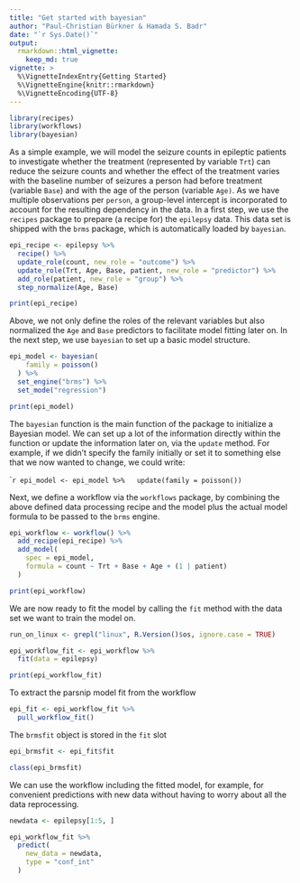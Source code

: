 ```yaml
---
title: "Get started with bayesian"
author: "Paul-Christian Bürkner & Hamada S. Badr"
date: "`r Sys.Date()`"
output:
  rmarkdown::html_vignette:
    keep_md: true
vignette: >
  %\VignetteIndexEntry{Getting Started}
  %\VignetteEngine{knitr::rmarkdown}
  %\VignetteEncoding{UTF-8}
---
```


```r
library(recipes)
library(workflows)
library(bayesian)
```

As a simple example, we will model the seizure counts in epileptic patients to
investigate whether the treatment (represented by variable `Trt`) can reduce the
seizure counts and whether the effect of the treatment varies with the baseline
number of seizures a person had before treatment (variable `Base`) and with the
age of the person (variable `Age)`. As we have multiple observations per `person`,
a group-level intercept is incorporated to account for the resulting dependency
in the data. In a first step, we use the `recipes` package to prepare (a recipe
for) the `epilepsy` data. This data set is shipped with the `brms` package,
which is automatically loaded by `bayesian`.

```r
epi_recipe <- epilepsy %>%
  recipe() %>%
  update_role(count, new_role = "outcome") %>%
  update_role(Trt, Age, Base, patient, new_role = "predictor") %>%
  add_role(patient, new_role = "group") %>%
  step_normalize(Age, Base)
```

```r
print(epi_recipe)
```

Above, we not only define the roles of the relevant variables but also
normalized the `Age` and `Base` predictors to facilitate model fitting later
on. In the next step, we use `bayesian` to set up a basic model structure.

```r
epi_model <- bayesian(
    family = poisson()
  ) %>%
  set_engine("brms") %>%
  set_mode("regression")
```

```r
print(epi_model)
```

The `bayesian` function is the main function of the package to initialize a
Bayesian model. We can set up a lot of the information directly within the
function or update the information later on, via the `update` method. For
example, if we didn't specify the family initially or set it to something else
that we now wanted to change, we could write:

````r
epi_model <- epi_model %>%
  update(family = poisson())
```

Next, we define a workflow via the `workflows` package, by combining the above
defined data processing recipe and the model plus the actual model formula to be
passed to the `brms` engine.

```r
epi_workflow <- workflow() %>%
  add_recipe(epi_recipe) %>%
  add_model(
    spec = epi_model,
    formula = count ~ Trt + Base + Age + (1 | patient)
  )
```

```r
print(epi_workflow)
```

We are now ready to fit the model by calling the `fit` method
with the data set we want to train the model on.

```r
run_on_linux <- grepl("linux", R.Version()$os, ignore.case = TRUE)
```

```r
epi_workflow_fit <- epi_workflow %>%
  fit(data = epilepsy)
```

```r
print(epi_workflow_fit)
```

To extract the parsnip model fit from the workflow

```r
epi_fit <- epi_workflow_fit %>%
  pull_workflow_fit()
```

The `brmsfit` object is stored in the `fit` slot

```r
epi_brmsfit <- epi_fit$fit
```

```r
class(epi_brmsfit)
```

We can use the workflow including the fitted model, for example, for
convenient predictions with new data without having to worry about all
the data reprocessing.

```r
newdata <- epilepsy[1:5, ]
```

```r
epi_workflow_fit %>%
  predict(
    new_data = newdata,
    type = "conf_int"
  )
```
